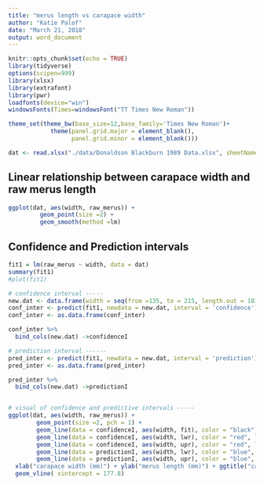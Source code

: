 ```yaml
---
title: "merus length vs carapace width"
author: "Katie Palof"
date: "March 21, 2018"
output: word_document
---
```


```r
knitr::opts_chunk$set(echo = TRUE)
library(tidyverse)
options(scipen=999)
library(xlsx)
library(extrafont)
library(pwr)
loadfonts(device="win")
windowsFonts(Times=windowsFont("TT Times New Roman"))

theme_set(theme_bw(base_size=12,base_family='Times New Roman')+ 
            theme(panel.grid.major = element_blank(),
                  panel.grid.minor = element_blank()))

dat <- read.xlsx("./data/Donaldson Blackburn 1989 Data.xlsx", sheetName = "rinput")
```

## Linear relationship between carapace width and raw merus length


```r
ggplot(dat, aes(width, raw_merus)) + 
         geom_point(size =2) +
         geom_smooth(method =lm)
```

## Confidence and Prediction intervals

```r
fit1 = lm(raw_merus ~ width, data = dat) 
summary(fit1)
#plot(fit1)

# confidence interval -----
new.dat <- data.frame(width = seq(from =135, to = 215, length.out = 181))
conf_inter <- predict(fit1, newdata = new.dat, interval = 'confidence')
conf_inter <- as.data.frame(conf_inter)

conf_inter %>% 
  bind_cols(new.dat) ->confidenceI

# prediction interval ------
pred_inter <- predict(fit1, newdata = new.dat, interval = 'prediction')
pred_inter <- as.data.frame(pred_inter)

pred_inter %>% 
  bind_cols(new.dat) ->predictionI


# visual of confidence and predictive intervals -----
ggplot(dat, aes(width, raw_merus)) +
        geom_point(size =2, pch = 1) +
        geom_line(data = confidenceI, aes(width, fit), color = "black", size = 1) +
        geom_line(data = confidenceI, aes(width, lwr), color = "red", lty = 2, size = 1) +
        geom_line(data = confidenceI, aes(width, upr), color = "red", lty =2, size = 1) +
        geom_line(data = predictionI, aes(width, lwr), color = "blue", lty = 3, size = 1) +
        geom_line(data = predictionI, aes(width, upr), color = "blue", lty =3, size = 1) +
  xlab("carapace width (mm)") + ylab("merus length (mm)") + ggtitle("carapace width vs raw merus length") +
  geom_vline( xintercept = 177.8)
```


